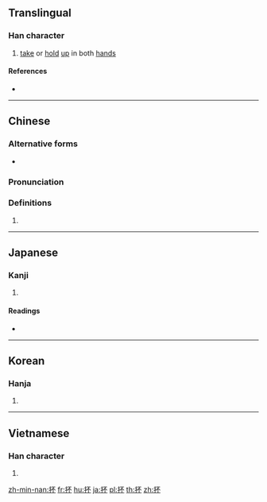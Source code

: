 ==Translingual==

===Han character===
{{Han char|rn=64|rad=手|as=04|sn=7|four=51090|canj=QMF|ids=⿰扌不}}

# [[take]] or [[hold]] [[up]] in both [[hand]]s

====References====
* {{Han ref|kx=0421.120|dkj=11886|dj=0768.120|hdz=31834.050|uh=6294|ud=25236|bh=CAEB|bd=51947}}

----

==Chinese==
{{zh-forms}}

===Alternative forms===
* {{zh-l|㧵}}

===Pronunciation===
{{zh-pron
|m=póu
|c=pau4
|h=pfs=
|md=
|mn=
|w=
|mc=y
|oc=y
|cat=
}}

===Definitions===
{{zh-hanzi}}

# {{rfdef|lang=zh}}

----

==Japanese==

===Kanji===
{{ja-kanji|grade=|rs=手04}}

# {{defn|lang=ja|sort=手04}}

====Readings====
* {{ja-readings|on=[[ほう]] (hō), [[はい]] (hai)|kun=[[すくう]] (sukuu), [[など]] (nado)}}

----

==Korean==

===Hanja===
{{ko-hanja|hangeul=부|eumhun=|rv=bu|mr=pu|y=pu}}

# {{defn|lang=ko|sort=手04}}

----

==Vietnamese==

===Han character===
{{vi-readings|rs=手04|hanviet=bồi}}

# {{defn|lang=vi|sort=手04}}

[[zh-min-nan:抔]]
[[fr:抔]]
[[hu:抔]]
[[ja:抔]]
[[pl:抔]]
[[th:抔]]
[[zh:抔]]